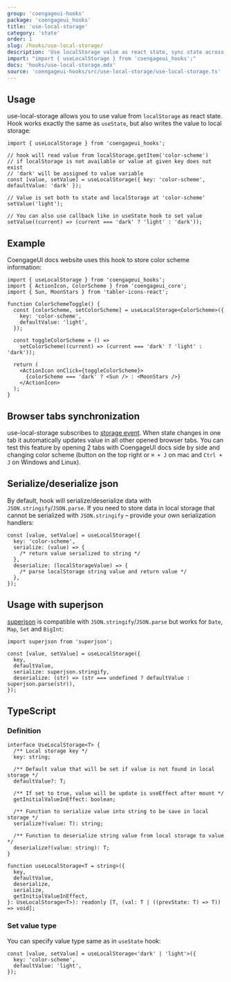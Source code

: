 ```yaml
---
group: 'coengageui-hooks'
package: 'coengageui_hooks'
title: 'use-local-storage'
category: 'state'
order: 1
slug: /hooks/use-local-storage/
description: 'Use localStorage value as react state, sync state across opened tabs'
import: "import { useLocalStorage } from 'coengageui_hooks';"
docs: 'hooks/use-local-storage.mdx'
source: 'coengageui-hooks/src/use-local-storage/use-local-storage.ts'
---
```


## Usage

use-local-storage allows you to use value from `localStorage` as react state.
Hook works exactly the same as `useState`, but also writes the value to local storage:

```tsx
import { useLocalStorage } from 'coengageui_hooks';

// hook will read value from localStorage.getItem('color-scheme')
// if localStorage is not available or value at given key does not exist
// 'dark' will be assigned to value variable
const [value, setValue] = useLocalStorage({ key: 'color-scheme', defaultValue: 'dark' });

// Value is set both to state and localStorage at 'color-scheme'
setValue('light');

// You can also use callback like in useState hook to set value
setValue((current) => (current === 'dark' ? 'light' : 'dark'));
```

## Example

CoengageUI docs website uses this hook to store color scheme information:

```tsx
import { useLocalStorage } from 'coengageui_hooks';
import { ActionIcon, ColorScheme } from 'coengageui_core';
import { Sun, MoonStars } from 'tabler-icons-react';

function ColorSchemeToggle() {
  const [colorScheme, setColorScheme] = useLocalStorage<ColorScheme>({
    key: 'color-scheme',
    defaultValue: 'light',
  });

  const toggleColorScheme = () =>
    setColorScheme((current) => (current === 'dark' ? 'light' : 'dark'));

  return (
    <ActionIcon onClick={toggleColorScheme}>
      {colorScheme === 'dark' ? <Sun /> : <MoonStars />}
    </ActionIcon>
  );
}
```

## Browser tabs synchronization

use-local-storage subscribes to [storage event](https://developer.mozilla.org/en-US/docs/Web/API/Window/storage_event).
When state changes in one tab it automatically updates value in all other opened browser tabs.
You can test this feature by opening 2 tabs with CoengageUI docs side by side and changing color scheme
(button on the top right or `⌘ + J` on mac and `Ctrl + J` on Windows and Linux).

## Serialize/deserialize json

By default, hook will serialize/deserialize data with `JSON.stringify`/`JSON.parse`.
If you need to store data in local storage that cannot be serialized with `JSON.stringify`
– provide your own serialization handlers:

```tsx
const [value, setValue] = useLocalStorage({
  key: 'color-scheme',
  serialize: (value) => {
    /* return value serialized to string */
  },
  deserialize: (localStorageValue) => {
    /* parse localStorage string value and return value */
  },
});
```

## Usage with superjson

[superjson](https://github.com/blitz-js/superjson) is compatible with `JSON.stringify`/`JSON.parse` but works for `Date`, `Map`, `Set` and `BigInt`:

```tsx
import superjson from 'superjson';

const [value, setValue] = useLocalStorage({
  key,
  defaultValue,
  serialize: superjson.stringify,
  deserialize: (str) => (str === undefined ? defaultValue : superjson.parse(str)),
});
```

## TypeScript

### Definition

```tsx
interface UseLocalStorage<T> {
  /** Local storage key */
  key: string;

  /** Default value that will be set if value is not found in local storage */
  defaultValue?: T;

  /** If set to true, value will be update is useEffect after mount */
  getInitialValueInEffect: boolean;

  /** Function to serialize value into string to be save in local storage */
  serialize?(value: T): string;

  /** Function to deserialize string value from local storage to value */
  deserialize?(value: string): T;
}

function useLocalStorage<T = string>({
  key,
  defaultValue,
  deserialize,
  serialize,
  getInitialValueInEffect,
}: UseLocalStorage<T>): readonly [T, (val: T | ((prevState: T) => T)) => void];
```

### Set value type

You can specify value type same as in `useState` hook:

```tsx
const [value, setValue] = useLocalStorage<'dark' | 'light'>({
  key: 'color-scheme',
  defaultValue: 'light',
});
```
